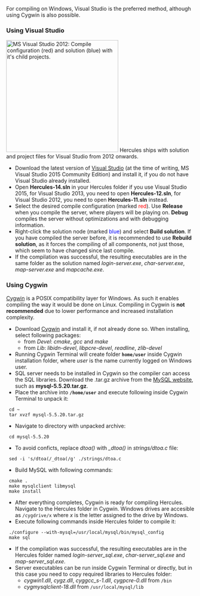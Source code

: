 For compiling on Windows, Visual Studio is the preferred method, although using Cygwin is also possible.

=== Using Visual Studio ===
[[Image:Compile_hercules.PNG|thumb|300px|MS Visual Studio 2012: Compile configuration (<span style="color:red;">red</span>) and solution (<span style="color:blue;">blue</span>) with it's child projects.]]
Hercules ships with solution and project files for Visual Studio from 2012 onwards.
* Download the latest version of [https://www.visualstudio.com Visual Studio] (at the time of writing, MS Visual Studio 2015 Community Edition) and install it, if you do not have Visual Studio already installed.
* Open '''Hercules-14.sln''' in your Hercules folder if you use Visual Studio 2015, for Visual Studio 2013, you need to open '''Hercules-12.sln''', for Visual Studio 2012, you need to open '''Hercules-11.sln''' instead.
* Select the desired compile configuration (marked <span style="color:red;">red</span>). Use '''Release''' when you compile the server, where players will be playing on. '''Debug''' compiles the server without optimizations and with debugging information.
* Right-click the solution node (marked <span style="color:blue;">blue</span>) and select '''Build solution'''. If you have compiled the server before, it is recommended to use '''Rebuild solution''', as it forces the compiling of all components, not just those, which seem to have changed since last compile.
* If the compilation was successful, the resulting executables are in the same folder as the solution named ''login-server.exe'', ''char-server.exe'', ''map-server.exe'' and ''mapcache.exe''.

=== Using Cygwin ===
[http://www.cygwin.com/ Cygwin] is a POSIX compatibility layer for Windows. As such it enables compiling the way it would be done on Linux. Compiling in Cygwin is '''not recommended''' due to lower performance and increased installation complexity.

* Download [http://www.cygwin.com/setup.exe Cygwin] and install it, if not already done so. When installing, select following packages:
** from ''Devel'': ''cmake'', ''gcc'' and ''make'' 
** from ''Lib'': ''libidn-devel'', ''libpcre-devel'', ''readline'', ''zlib-devel''
* Running Cygwin Terminal will create folder <code>'''home/user'''</code> inside Cygwin installation folder, where ''user'' is the name currently logged on Windows user.
* SQL server needs to be installed in Cygwin so the compiler can access the SQL libraries. Download the .tar.gz archive from the [http://dev.mysql.com/downloads/mysql/?current_os=src MySQL website], such as '''mysql-5.5.20.tar.gz'''.
* Place the archive into <code>'''/home/user'''</code> and execute following inside Cygwin Terminal to unpack it:
  cd ~
  tar xvzf mysql-5.5.20.tar.gz
* Navigate to directory with unpacked archive:
  cd mysql-5.5.20
* To avoid conficts, replace ''dtoa()'' with ''_dtoa()'' in ''strings/dtoa.c'' file:
  sed -i 's/dtoa(/_dtoa(/g' ./strings/dtoa.c
* Build MySQL with following commands:
  cmake .
  make mysqlclient libmysql
  make install
* After everything completes, Cygwin is ready for compiling Hercules. Navigate to the Hercules folder in Cygwin. Windows drives are accesible as <code>/cygdrive/x</code> where ''x'' is the letter assigned to the drive by Windows.
* Execute following commands inside Hercules folder to compile it:
  ./configure --with-mysql=/usr/local/mysql/bin/mysql_config
  make sql
* If the compilation was successful, the resulting executables are in the Hercules folder named ''login-server_sql.exe'', ''char-server_sql.exe'' and ''map-server_sql.exe''.
* Server executables can be run inside Cygwin Terminal or directly, but in this case you need to copy required libraries to Hercules folder:
** ''cygwin1.dll'', ''cygz.dll'', ''cyggcc_s-1.dll'', ''cygpcre-0.dll'' from <code>/bin</code>
** ''cygmysqlclient-18.dll'' from <code>/usr/local/mysql/lib</code>